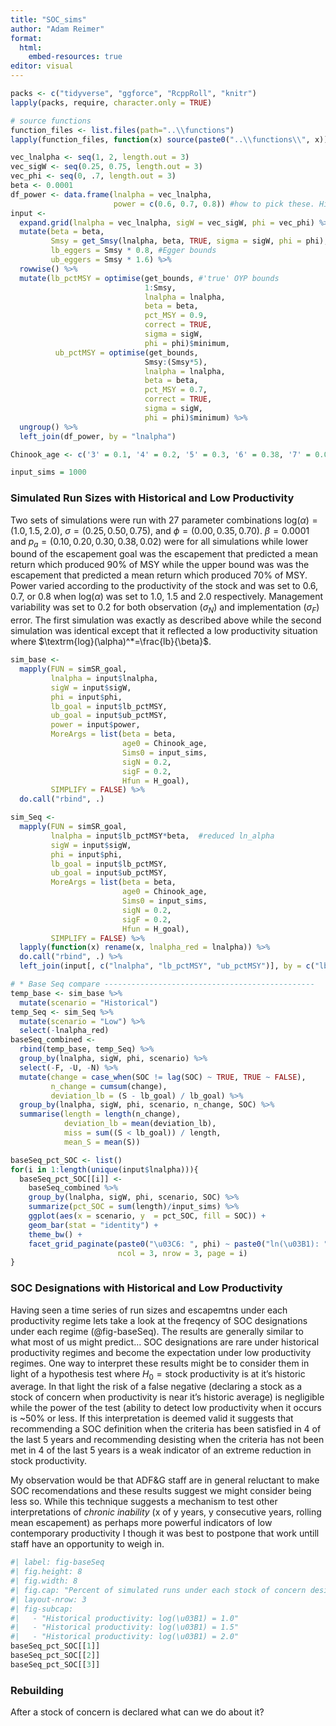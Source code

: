 ```yaml
---
title: "SOC_sims"
author: "Adam Reimer"
format:
  html:
    embed-resources: true
editor: visual
---
```


```r
packs <- c("tidyverse", "ggforce", "RcppRoll", "knitr")
lapply(packs, require, character.only = TRUE)

# source functions
function_files <- list.files(path="..\\functions")
lapply(function_files, function(x) source(paste0("..\\functions\\", x)))

vec_lnalpha <- seq(1, 2, length.out = 3)
vec_sigW <- seq(0.25, 0.75, length.out = 3)
vec_phi <- seq(0, .7, length.out = 3)
beta <- 0.0001
df_power <- data.frame(lnalpha = vec_lnalpha,
                       power = c(0.6, 0.7, 0.8)) #how to pick these. High for SOC sims. Should be lower for OPY sims.
input <- 
  expand.grid(lnalpha = vec_lnalpha, sigW = vec_sigW, phi = vec_phi) %>%
  mutate(beta = beta, 
         Smsy = get_Smsy(lnalpha, beta, TRUE, sigma = sigW, phi = phi),
         lb_eggers = Smsy * 0.8, #Egger bounds
         ub_eggers = Smsy * 1.6) %>%
  rowwise() %>%
  mutate(lb_pctMSY = optimise(get_bounds, #'true' OYP bounds
                              1:Smsy, 
                              lnalpha = lnalpha, 
                              beta = beta,
                              pct_MSY = 0.9,
                              correct = TRUE,
                              sigma = sigW,
                              phi = phi)$minimum,
          ub_pctMSY = optimise(get_bounds, 
                              Smsy:(Smsy*5), 
                              lnalpha = lnalpha, 
                              beta = beta,
                              pct_MSY = 0.7,
                              correct = TRUE,
                              sigma = sigW,
                              phi = phi)$minimum) %>%
  ungroup() %>%
  left_join(df_power, by = "lnalpha")

Chinook_age <- c('3' = 0.1, '4' = 0.2, '5' = 0.3, '6' = 0.38, '7' = 0.02)

input_sims = 1000
```

### Simulated Run Sizes with Historical and Low Productivity

Two sets of simulations were run with 27 parameter combinations $\textrm{log}(\alpha) = (1.0, 1.5, 2.0)$, $\sigma = (0.25, 0.50, 0.75)$, and $\phi = (0.00, 0.35, 0.70)$. $\beta=0.0001$ and $p_a=(0.10, 0.20, 0.30, 0.38, 0.02)$ were for all simulations while lower bound of the escapement goal was the escapement that predicted a mean return which produced 90% of MSY while the upper bound was was the escapement that predicted a mean return which produced 70% of MSY. Power varied according to the productivity of the stock and was set to $0.6$, $0.7$, or $0.8$ when $\textrm{log}(\alpha)$ was set to $1.0$, $1.5$ and $2.0$ respectively. Management variability was set to 0.2 for both observation ($\sigma_N$) and implementation ($\sigma_F$) error. The first simulation was exactly as described above while the second simulation was identical except that it reflected a low productivity situation where $\textrm{log}(\alpha)^*=\frac{lb}{\beta}$.

```r
sim_base <- 
  mapply(FUN = simSR_goal,
         lnalpha = input$lnalpha,
         sigW = input$sigW,
         phi = input$phi,
         lb_goal = input$lb_pctMSY,
         ub_goal = input$ub_pctMSY,
         power = input$power,
         MoreArgs = list(beta = beta,
                         age0 = Chinook_age,
                         Sims0 = input_sims,
                         sigN = 0.2,
                         sigF = 0.2,
                         Hfun = H_goal),
         SIMPLIFY = FALSE) %>%
  do.call("rbind", .)

sim_Seq <- 
  mapply(FUN = simSR_goal,
         lnalpha = input$lb_pctMSY*beta,  #reduced ln_alpha
         sigW = input$sigW,
         phi = input$phi,
         lb_goal = input$lb_pctMSY,
         ub_goal = input$ub_pctMSY,
         MoreArgs = list(beta = beta,
                         age0 = Chinook_age,
                         Sims0 = input_sims,
                         sigN = 0.2,
                         sigF = 0.2,
                         Hfun = H_goal),
         SIMPLIFY = FALSE) %>%
  lapply(function(x) rename(x, lnalpha_red = lnalpha)) %>%
  do.call("rbind", .) %>%
  left_join(input[, c("lnalpha", "lb_pctMSY", "ub_pctMSY")], by = c("lb_goal" = "lb_pctMSY", "ub_goal" = "ub_pctMSY"))

# * Base Seq compare -----------------------------------------------
temp_base <- sim_base %>%
  mutate(scenario = "Historical")
temp_Seq <- sim_Seq %>%
  mutate(scenario = "Low") %>%
  select(-lnalpha_red)
baseSeq_combined <- 
  rbind(temp_base, temp_Seq) %>%
  group_by(lnalpha, sigW, phi, scenario) %>%
  select(-F, -U, -N) %>% 
  mutate(change = case_when(SOC != lag(SOC) ~ TRUE, TRUE ~ FALSE),
         n_change = cumsum(change),
         deviation_lb = (S - lb_goal) / lb_goal) %>%
  group_by(lnalpha, sigW, phi, scenario, n_change, SOC) %>%
  summarise(length = length(n_change),
            deviation_lb = mean(deviation_lb),
            miss = sum((S < lb_goal)) / length,
            mean_S = mean(S))

baseSeq_pct_SOC <- list()
for(i in 1:length(unique(input$lnalpha))){
  baseSeq_pct_SOC[[i]] <-
    baseSeq_combined %>% 
    group_by(lnalpha, sigW, phi, scenario, SOC) %>% 
    summarize(pct_SOC = sum(length)/input_sims) %>% 
    ggplot(aes(x = scenario, y  = pct_SOC, fill = SOC)) + 
    geom_bar(stat = "identity") +
    theme_bw() +
    facet_grid_paginate(paste0("\u03C6: ", phi) ~ paste0("ln(\u03B1): ", lnalpha) + paste0("\u03C3: ", sigW), 
                        ncol = 3, nrow = 3, page = i)
}
```

### SOC Designations with Historical and Low Productivity {#sec-soc-designations}

Having seen a time series of run sizes and escapemtns under each productivity regime lets take a look at the freqency of SOC designations under each regime (@fig-baseSeq). The results are generally similar to what most of us might predict... SOC designations are rare under historical productivity regimes and become the expectation under low productivity regimes. One way to interpret these results might be to consider them in light of a hypothesis test where $H_0= \textrm{stock productivity is at it's historic average}$. In that light the risk of a false negative (declaring a stock as a stock of concern when productivity is near it's historic average) is negligible while the power of the test (ability to detect low productivity when it occurs is \~$50$% or less. If this interpretation is deemed valid it suggests that recommending a SOC definition when the criteria has been satisfied in 4 of the last 5 years and recommending desisting when the criteria has not been met in 4 of the last 5 years is a weak indicator of an extreme reduction in stock productivity.

My observation would be that ADF&G staff are in general reluctant to make SOC recomendations and these results suggest we might consider being less so. While this technique suggests a mechanism to test other interpretations of *chronic inability* (x of y years, y consecutive years, rolling mean escapement) as perhaps more powerful indicators of low contemporary productivity I though it was best to postpone that work untill staff have an opportunity to weigh in.

```r
#| label: fig-baseSeq
#| fig.height: 8
#| fig.width: 8
#| fig.cap: "Percent of simulated runs under each stock of concern designation for 27 possible stock recruit parameter combinations and 2 productivity regimes."
#| layout-nrow: 3
#| fig-subcap: 
#|   - "Historical productivity: log(\u03B1) = 1.0"
#|   - "Historical productivity: log(\u03B1) = 1.5"
#|   - "Historical productivity: log(\u03B1) = 2.0"
baseSeq_pct_SOC[[1]]
baseSeq_pct_SOC[[2]]
baseSeq_pct_SOC[[3]]
```

### Rebuilding

After a stock of concern is declared what can we do about it?
